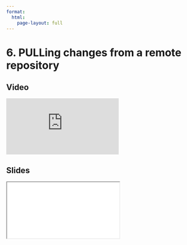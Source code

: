 ```yaml
---
format:
  html:
    page-layout: full
---
```


# 6. PULLing changes from a remote repository

::: {.panel-tabset .nav-pills}

## Video

<iframe
    class="video"
    src="https://www.youtube.com/embed/OkqmjCOBkmI?start=1631&end=1801&rel=0" 
    title="Module 3 Video - PULLing changes from a remote repository"
    frameborder="0"
    allow="accelerometer; autoplay; clipboard-write; encrypted-media; gyroscope; picture-in-picture"
    allowfullscreen
></iframe>

## Slides

<iframe
    class="slide-deck"
    src="slides/module3_11.html"
></iframe>

:::
